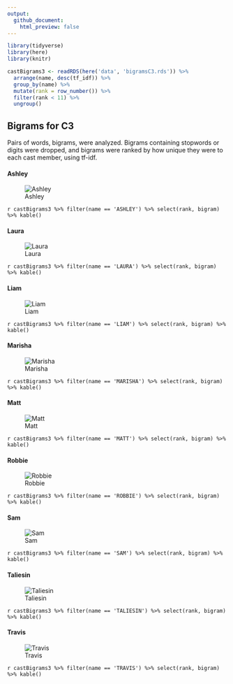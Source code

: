 ```yaml
---
output:
  github_document:
    html_preview: false
---
```


```r
library(tidyverse)
library(here)
library(knitr)

castBigrams3 <- readRDS(here('data', 'bigramsC3.rds')) %>% 
  arrange(name, desc(tf_idf)) %>% 
  group_by(name) %>% 
  mutate(rank = row_number()) %>% 
  filter(rank < 11) %>% 
  ungroup()
```

## Bigrams for C3

Pairs of words, bigrams, were analyzed. Bigrams containing stopwords or digits were dropped, and bigrams were ranked by how unique they were to each cast member, using tf-idf.

#### Ashley

![Ashley](../plots/bigramClouds/C3/C3ASHLEY.png)

`r castBigrams3 %>% filter(name == 'ASHLEY') %>% select(rank, bigram) %>% kable()`

#### Laura

![Laura](../plots/bigramClouds/C3/C3LAURA.png)

`r castBigrams3 %>% filter(name == 'LAURA') %>% select(rank, bigram) %>% kable()`

#### Liam

![Liam](../plots/bigramClouds/C3/C3LIAM.png)

`r castBigrams3 %>% filter(name == 'LIAM') %>% select(rank, bigram) %>% kable()`

#### Marisha

![Marisha](../plots/bigramClouds/C3/C3MARISHA.png)

`r castBigrams3 %>% filter(name == 'MARISHA') %>% select(rank, bigram) %>% kable()`

#### Matt

![Matt](../plots/bigramClouds/C3/C3MATT.png)

`r castBigrams3 %>% filter(name == 'MATT') %>% select(rank, bigram) %>% kable()`

#### Robbie

![Robbie](../plots/bigramClouds/C3/C3ROBBIE.png)

`r castBigrams3 %>% filter(name == 'ROBBIE') %>% select(rank, bigram) %>% kable()`

#### Sam

![Sam](../plots/bigramClouds/C3/C3SAM.png)

`r castBigrams3 %>% filter(name == 'SAM') %>% select(rank, bigram) %>% kable()`

#### Taliesin

![Taliesin](../plots/bigramClouds/C3/C3TALIESIN.png)

`r castBigrams3 %>% filter(name == 'TALIESIN') %>% select(rank, bigram) %>% kable()`

#### Travis

![Travis](../plots/bigramClouds/C3/C3TRAVIS.png)

`r castBigrams3 %>% filter(name == 'TRAVIS') %>% select(rank, bigram) %>% kable()`
